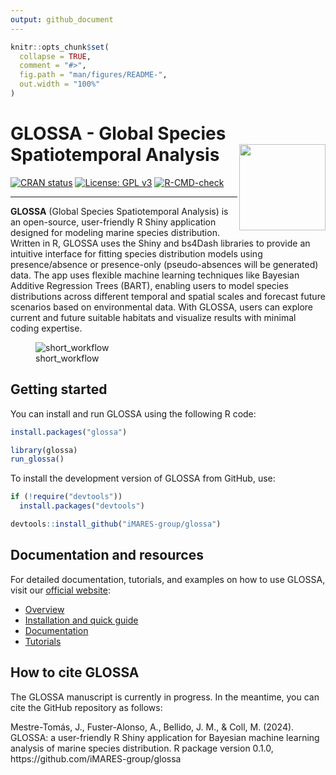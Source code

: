 ```yaml
---
output: github_document
---
```


<!-- README.md is generated from README.Rmd. Please edit that file -->

```r
knitr::opts_chunk$set(
  collapse = TRUE,
  comment = "#>",
  fig.path = "man/figures/README-",
  out.width = "100%"
)
```

# GLOSSA - Global Species Spatiotemporal Analysis <a href="https://iMARES-group.github.io/glossa/"><img src="inst/app/www/logo_glossa.png" align="right" height="138" /></a>

<!-- badges: start -->
[![CRAN status](https://www.r-pkg.org/badges/version/glossa)](https://CRAN.R-project.org/package=glossa)
[![License: GPL v3](https://img.shields.io/badge/License-GPL%20v3-blue.svg)](https://www.gnu.org/licenses/gpl-3.0)
[![R-CMD-check](https://github.com/iMARES-group/glossa/actions/workflows/R-CMD-check.yaml/badge.svg)](https://github.com/iMARES-group/glossa/actions/workflows/R-CMD-check.yaml)
<!-- badges: end -->

***

**GLOSSA** (Global Species Spatiotemporal Analysis) is an open-source, user-friendly R Shiny application designed for modeling marine species distribution. Written in R, GLOSSA uses the Shiny and bs4Dash libraries to provide an intuitive interface for fitting species distribution models using presence/absence or presence-only (pseudo-absences will be generated) data. The app uses flexible machine learning techniques like Bayesian Additive Regression Trees (BART), enabling users to model species distributions across different temporal and spatial scales and forecast future scenarios based on environmental data. With GLOSSA, users can explore current and future suitable habitats and visualize results with minimal coding expertise.

![short_workflow](https://github.com/iMARES-group/glossa/blob/main/inst/app/www/img/glossa_short_flowchart.png)

## Getting started

You can install and run GLOSSA using the following R code:

```r
install.packages("glossa")

library(glossa)
run_glossa()
```

To install the development version of GLOSSA from GitHub, use:

```r
if (!require("devtools")) 
  install.packages("devtools")

devtools::install_github("iMARES-group/glossa")
```

## Documentation and resources

For detailed documentation, tutorials, and examples on how to use GLOSSA, visit our [official website](https://iMARES-group.github.io/glossa/):

- [Overview](https://iMARES-group.github.io/glossa/)
- [Installation and quick guide](https://iMARES-group.github.io/glossa/get_started.html)
- [Documentation](https://iMARES-group.github.io/pages/documentation/)
- [Tutorials](https://iMARES-group.github.io/glossa/pages/tutorials_examples/)

## How to cite GLOSSA

The GLOSSA manuscript is currently in progress. In the meantime, you can cite the GitHub repository as follows:

Mestre-Tomás, J., Fuster-Alonso, A., Bellido, J. M., & Coll, M. (2024). GLOSSA: a user-friendly R Shiny application for Bayesian machine learning analysis of marine species distribution. R package version 0.1.0, https://github.com/iMARES-group/glossa
